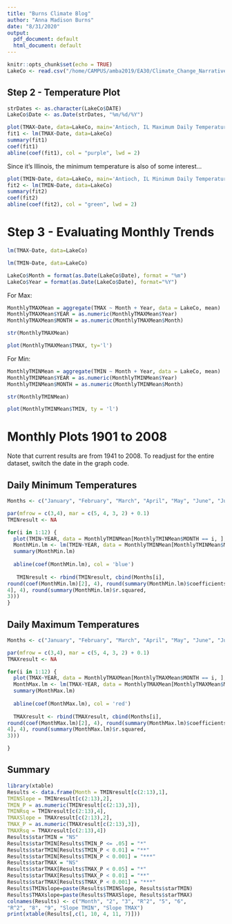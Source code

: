 ```yaml
---
title: "Burns Climate Blog"
author: "Anna Madison Burns"
date: "8/31/2020"
output:
  pdf_document: default
  html_document: default
---
```


```r
knitr::opts_chunk$set(echo = TRUE)
LakeCo <- read.csv("/home/CAMPUS/amba2019/EA30/Climate_Change_Narratives/Data/FA20/Burns_LakeCoIL.csv")
```

## Step 2 - Temperature Plot

```r
strDates <- as.character(LakeCo$DATE)
LakeCo$Date <- as.Date(strDates, "%m/%d/%Y")
```

```r
plot(TMAX~Date, data=LakeCo, main='Antioch, IL Maximum Daily Temperatures', sub='July 1, 1901 to June 30, 2008', ylab='Maximum Temperature (C)', ty='l')
fit1 <- lm(TMAX~Date, data=LakeCo)
summary(fit1)
coef(fit1)
abline(coef(fit1), col = "purple", lwd = 2)
```

Since it's Illinois, the minimum temperature is also of some interest...

```r
plot(TMIN~Date, data=LakeCo, main='Antioch, IL Minimum Daily Temperatures', sub='July 1, 1901 to June 30, 2008', ylab='Maximum Temperature (C)', ty='l')
fit2 <- lm(TMIN~Date, data=LakeCo)
summary(fit2)
coef(fit2)
abline(coef(fit2), col = "green", lwd = 2)
```

# Step 3 - Evaluating Monthly Trends

```r
lm(TMAX~Date, data=LakeCo)
```

```r
lm(TMIN~Date, data=LakeCo)
```

```r
LakeCo$Month = format(as.Date(LakeCo$Date), format = "%m")
LakeCo$Year = format(as.Date(LakeCo$Date), format="%Y")
```

For Max: 

```r
MonthlyTMAXMean = aggregate(TMAX ~ Month + Year, data = LakeCo, mean)
MonthlyTMAXMean$YEAR = as.numeric(MonthlyTMAXMean$Year)
MonthlyTMAXMean$MONTH = as.numeric(MonthlyTMAXMean$Month)
```

```r
str(MonthlyTMAXMean)
```

```r
plot(MonthlyTMAXMean$TMAX, ty='l')
```

For Min:

```r
MonthlyTMINMean = aggregate(TMIN ~ Month + Year, data = LakeCo, mean)
MonthlyTMINMean$YEAR = as.numeric(MonthlyTMINMean$Year)
MonthlyTMINMean$MONTH = as.numeric(MonthlyTMINMean$Month)
```

```r
str(MonthlyTMINMean)
```
```r
plot(MonthlyTMINMean$TMIN, ty = 'l')
```

# Monthly Plots 1901 to 2008

Note that current results are from 1941 to 2008.  To readjust for the entire dataset, switch the date in the graph code.

## Daily Minimum Temperatures

```r
Months <- c("January", "February", "March", "April", "May", "June", "July", "August", "September", "October", "November", "December")

par(mfrow = c(3,4), mar = c(5, 4, 3, 2) + 0.1)
TMINresult <- NA

for(i in 1:12) {
  plot(TMIN~YEAR, data = MonthlyTMINMean[MonthlyTMINMean$MONTH == i, ], ty = 'l', las = 1, xlim = c(1941,2008), main = Months[i]) #note changed from 1901
  MonthMin.lm <- lm(TMIN~YEAR, data = MonthlyTMINMean[MonthlyTMINMean$MONTH == i, ])
  summary(MonthMin.lm)
  
  abline(coef(MonthMin.lm), col = 'blue')
  
   TMINresult <- rbind(TMINresult, cbind(Months[i],
round(coef(MonthMin.lm)[2], 4), round(summary(MonthMin.lm)$coefficients[2,
4], 4), round(summary(MonthMin.lm)$r.squared,
3)))
}
```

## Daily Maximum Temperatures

```r
Months <- c("January", "February", "March", "April", "May", "June", "July", "August", "September", "October", "November", "December")

par(mfrow = c(3,4), mar = c(5, 4, 3, 2) + 0.1)
TMAXresult <- NA

for(i in 1:12) {
  plot(TMAX~YEAR, data = MonthlyTMAXMean[MonthlyTMAXMean$MONTH == i, ], ty = 'l', las = 1, xlim = c(1941,2008), main = Months[i])
  MonthMax.lm <- lm(TMAX~YEAR, data = MonthlyTMAXMean[MonthlyTMAXMean$MONTH == i, ])
  summary(MonthMax.lm)
  
  abline(coef(MonthMax.lm), col = 'red')
  
  TMAXresult <- rbind(TMAXresult, cbind(Months[i],
round(coef(MonthMax.lm)[2], 4), round(summary(MonthMax.lm)$coefficients[2,
4], 4), round(summary(MonthMax.lm)$r.squared,
3)))

}
```

## Summary

```r
library(xtable)
Results <- data.frame(Month = TMINresult[c(2:13),1],
TMINSlope = TMINresult[c(2:13),2],
TMIN_P = as.numeric(TMINresult[c(2:13),3]),
TMINRsq = TMINresult[c(2:13),4],
TMAXSlope = TMAXresult[c(2:13),2],
TMAX_P = as.numeric(TMAXresult[c(2:13),3]),
TMAXRsq = TMAXresult[c(2:13),4])
Results$starTMIN = "NS"
Results$starTMIN[Results$TMIN_P <= .05] = "*"
Results$starTMIN[Results$TMIN_P < 0.01] = "**"
Results$starTMIN[Results$TMIN_P < 0.001] = "***"
Results$starTMAX = "NS"
Results$starTMAX[Results$TMAX_P < 0.05] = "*"
Results$starTMAX[Results$TMAX_P < 0.01] = "**"
Results$starTMAX[Results$TMAX_P < 0.001] = "***"
Results$TMINslope=paste(Results$TMINSlope, Results$starTMIN)
Results$TMAXslope=paste(Results$TMAXSlope, Results$starTMAX)
colnames(Results) <- c("Month", "2", "3", "R^2", "5", "6",
"R^2", "8", "9", "Slope TMIN", "Slope TMAX")
print(xtable(Results[,c(1, 10, 4, 11, 7)]))
```




